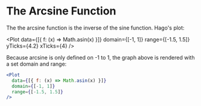 
<Meta title="Plot/Gallery/Arcsine Function" component={Plot} />

# The Arcsine Function

The the arcsine function is the inverse of the sine function. Hago's plot:

<Plot
  data={[{ f: (x) => Math.asin(x) }]}
  domain={[-1, 1]}
  range={[-1.5, 1.5]}
  yTicks={4.2}
  xTicks={4}
/>

Because arcsine is only defined on -1 to 1, the graph above is rendered with a set domain and range:

```jsx
<Plot
  data={[{ f: (x) => Math.asin(x) }]}
  domain={[-1, 1]}
  range={[-1.5, 1.5]}
/>
```
